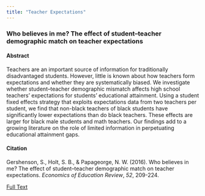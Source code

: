 ```yaml
---
title: "Teacher Expectations"
---
```


### Who believes in me? The effect of student–teacher demographic match on teacher expectations

#### Abstract
Teachers are an important source of information for traditionally disadvantaged students. However, little is known about how teachers form expectations and whether they are systematically biased. We investigate whether student–teacher demographic mismatch affects high school teachers’ expectations for students’ educational attainment. Using a student fixed effects strategy that exploits expectations data from two teachers per student, we find that non-black teachers of black students have significantly lower expectations than do black teachers. These effects are larger for black male students and math teachers. Our findings add to a growing literature on the role of limited information in perpetuating educational attainment gaps.

#### Citation
Gershenson, S., Holt, S. B., & Papageorge, N. W. (2016). Who believes in me? The effect of student--teacher demographic match on teacher expectations. *Economics of Education Review*, *52*, 209-224.

[Full Text](GershensonHoltPapageorgeEER.pdf)